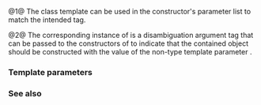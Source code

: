 {{cpp/title|nontype|nontype_t}}
{{cpp/utility/functional/navbar}}
{{dcl begin}}
{{dcl header|utility}}
{{dcl|num=1|since=c++26|1=
template&lt; auto V &gt;
struct nontype_t { explicit nontype_t() = default; };
}}
{{dcl|num=2|since=c++26|1=
template&lt; auto V &gt;
constexpr std::nontype_t&lt;V&gt; nontype {};
}}
{{dcl end}}

@1@ The class template {{tt|std::nontype_t}} can be used in the constructor's parameter list to match the intended tag.

@2@ The corresponding {{tt|std::nontype}} instance of {{v|1}} is a disambiguation argument tag that can be passed to the constructors of {{c/core|std::function_ref}} to indicate that the contained object should be constructed with the value of the non-type template parameter {{tt|V}}.

===Template parameters===
{{par begin}}
{{par|V|non-type template parameter of a [[cpp/language/template_parameters#Non-type_template_parameter|structural type]].}}
{{par end}}

===See also===
{{dsc begin}}
{{dsc inc|cpp/utility/functional/dsc function_ref}}
{{dsc end}}

{{langlinks|ja|ru|zh}}